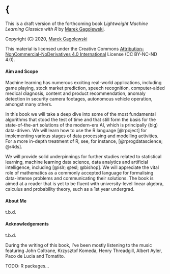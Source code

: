 # \{

<!-- (C) 2020 Marek Gagolewski, https://www.gagolewski.com -->


This is a draft version of the forthcoming book
*Lightweight Machine Learning Classics with R*
by [Marek Gagolewski](https://www.gagolewski.com).

Copyright (C) 2020, [Marek Gagolewski](https://www.gagolewski.com)

This material is licensed under the Creative Commons
[Attribution-NonCommercial-NoDerivatives 4.0 International](https://creativecommons.org/licenses/by-nc-nd/4.0/)
License (CC BY-NC-ND 4.0).

<!-- ![](figures/cover) -->


#### Aim and Scope  {.unnumbered}

Machine learning has numerous exciting real-world applications,
including game playing, stock market prediction, speech recognition,
computer-aided medical diagnosis, content and product recommendation,
anomaly detection in security camera footages,
autonomous vehicle operation, amongst many others.

In this book we will take a deep dive into some of the most fundamental
algorithms that stood the test of time and that still form
the basis for the state-of-the-art solutions of the modern-era AI,
which is principally (big) data-driven.
We will learn how to use the R language [@rpoject]
for implementing various stages
of data processing and modelling activities.
For a more in-depth treatment of R, see,
for instance, [@rprogdatascience; @r4ds].

We will provide solid underpinnings for further studies
related to statistical learning, machine learning
data science, data analytics and artificial intelligence,
including [@islr; @esl; @bishop].
We will appreciate the vital role of mathematics as a commonly accepted
language for formalising data-intense problems and communicating their solutions.
The book is aimed at a reader that is yet to be fluent with
university-level linear algebra, calculus and probability theory,
such as a 1st year undergrad.





#### About Me  {.unnumbered}

t.b.d.



#### Acknowledgements  {.unnumbered}

t.b.d.

During the writing of this book, I've been mostly listening to the music
featuring John Coltrane, Krzysztof Komeda,
Henry Threadgill, Albert Ayler, Paco de Lucia and Tomatito.

TODO: R packages...
